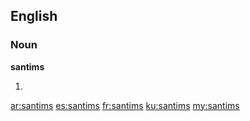 ==English==

===Noun===
'''santims'''

# {{plural of|santim}}

[[ar:santims]]
[[es:santims]]
[[fr:santims]]
[[ku:santims]]
[[my:santims]]